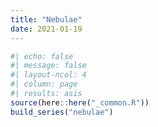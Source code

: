```yaml
---
title: "Nebulae"
date: 2021-01-19
---
```


```r
#| echo: false
#| message: false
#| layout-ncol: 4
#| column: page
#| results: asis
source(here::here("_common.R"))
build_series("nebulae")
```
